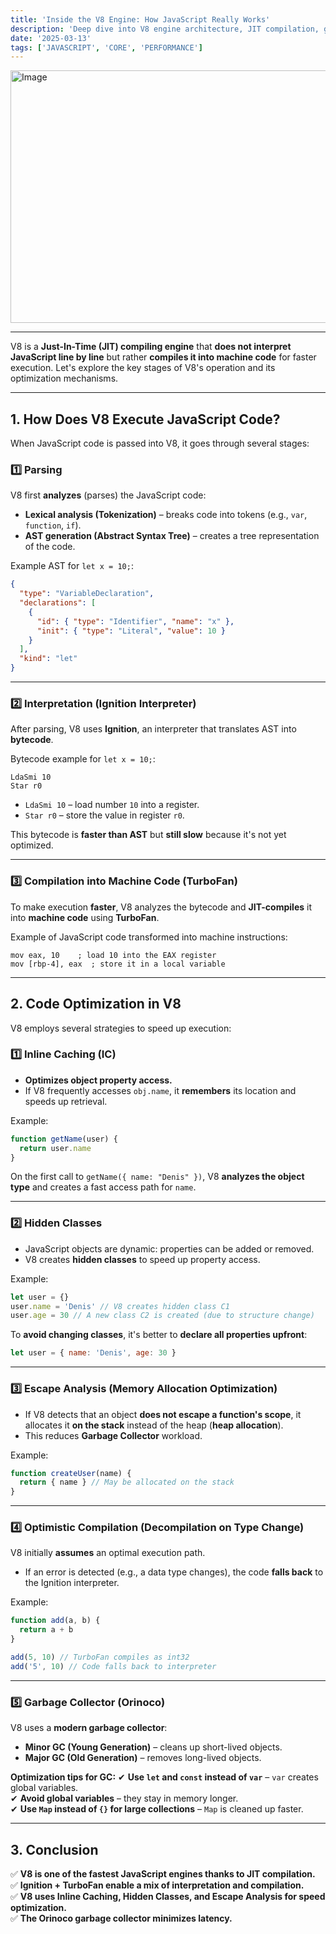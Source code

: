 ```yaml
---
title: 'Inside the V8 Engine: How JavaScript Really Works'
description: 'Deep dive into V8 engine architecture, JIT compilation, garbage collection, and optimization techniques.'
date: '2025-03-13'
tags: ['JAVASCRIPT', 'CORE', 'PERFORMANCE']
---
```


<Image src="/blog-post-v8.png" width="718" height="404" alt="Image" />

---

V8 is a **Just-In-Time (JIT) compiling engine** that **does not interpret JavaScript line by line** but rather **compiles it into machine code** for faster execution. Let's explore the key stages of V8's operation and its optimization mechanisms.

---

## **1. How Does V8 Execute JavaScript Code?**

When JavaScript code is passed into V8, it goes through several stages:

### **1️⃣ Parsing**

V8 first **analyzes** (parses) the JavaScript code:

- **Lexical analysis (Tokenization)** – breaks code into tokens (e.g., `var`, `function`, `if`).
- **AST generation (Abstract Syntax Tree)** – creates a tree representation of the code.

Example AST for `let x = 10;`:

```json
{
  "type": "VariableDeclaration",
  "declarations": [
    {
      "id": { "type": "Identifier", "name": "x" },
      "init": { "type": "Literal", "value": 10 }
    }
  ],
  "kind": "let"
}
```

---

### **2️⃣ Interpretation (Ignition Interpreter)**

After parsing, V8 uses **Ignition**, an interpreter that translates AST into **bytecode**.

Bytecode example for `let x = 10;`:

```
LdaSmi 10
Star r0
```

- `LdaSmi 10` – load number `10` into a register.
- `Star r0` – store the value in register `r0`.

This bytecode is **faster than AST** but **still slow** because it's not yet optimized.

---

### **3️⃣ Compilation into Machine Code (TurboFan)**

To make execution **faster**, V8 analyzes the bytecode and **JIT-compiles** it into **machine code** using **TurboFan**.

Example of JavaScript code transformed into machine instructions:

```assembly
mov eax, 10    ; load 10 into the EAX register
mov [rbp-4], eax  ; store it in a local variable
```

---

## **2. Code Optimization in V8**

V8 employs several strategies to speed up execution:

### **1️⃣ Inline Caching (IC)**

- **Optimizes object property access.**
- If V8 frequently accesses `obj.name`, it **remembers** its location and speeds up retrieval.

Example:

```js
function getName(user) {
  return user.name
}
```

On the first call to `getName({ name: "Denis" })`, V8 **analyzes the object type** and creates a fast access path for `name`.

---

### **2️⃣ Hidden Classes**

- JavaScript objects are dynamic: properties can be added or removed.
- V8 creates **hidden classes** to speed up property access.

Example:

```js
let user = {}
user.name = 'Denis' // V8 creates hidden class C1
user.age = 30 // A new class C2 is created (due to structure change)
```

To **avoid changing classes**, it's better to **declare all properties upfront**:

```js
let user = { name: 'Denis', age: 30 }
```

---

### **3️⃣ Escape Analysis (Memory Allocation Optimization)**

- If V8 detects that an object **does not escape a function's scope**, it allocates it **on the stack** instead of the heap (**heap allocation**).
- This reduces **Garbage Collector** workload.

Example:

```js
function createUser(name) {
  return { name } // May be allocated on the stack
}
```

---

### **4️⃣ Optimistic Compilation (Decompilation on Type Change)**

V8 initially **assumes** an optimal execution path.

- If an error is detected (e.g., a data type changes), the code **falls back** to the Ignition interpreter.

Example:

```js
function add(a, b) {
  return a + b
}

add(5, 10) // TurboFan compiles as int32
add('5', 10) // Code falls back to interpreter
```

---

### **5️⃣ Garbage Collector (Orinoco)**

V8 uses a **modern garbage collector**:

- **Minor GC (Young Generation)** – cleans up short-lived objects.
- **Major GC (Old Generation)** – removes long-lived objects.

**Optimization tips for GC:**
✔ **Use `let` and `const` instead of `var`** – `var` creates global variables.  
✔ **Avoid global variables** – they stay in memory longer.  
✔ **Use `Map` instead of `{}` for large collections** – `Map` is cleaned up faster.

---

## **3. Conclusion**

✅ **V8 is one of the fastest JavaScript engines thanks to JIT compilation.**  
✅ **Ignition + TurboFan enable a mix of interpretation and compilation.**  
✅ **V8 uses Inline Caching, Hidden Classes, and Escape Analysis for speed optimization.**  
✅ **The Orinoco garbage collector minimizes latency.**
